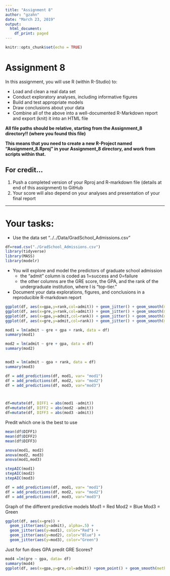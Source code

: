 ```yaml
---
title: "Assignment 8"
author: "gzahn"
date: "March 23, 2019"
output:
  html_document:
    df_print: paged
---
```

  
```r
knitr::opts_chunk$set(echo = TRUE)
```

# **Assignment 8**

In this assignment, you will use R (within R-Studio) to:
  
+ Load and clean a real data set
+ Conduct exploratory analyses, including informative figures
+ Build and test appropriate models
+ Draw conclusions about your data
+ Combine all of the above into a well-documented R-Markdown report and export (knit) it into an HTML file

**All file paths should be relative, starting from the Assignment_8 directory!! (where you found this file)**

**This means that you need to create a new R-Project named "Assignment_8.Rproj" in your Assignment_8 directory, and work from scripts within that.**


## **For credit...**

1.  Push a completed version of your Rproj and R-markdown file (details at end of this assignment) to GitHub
2.  Your score will also depend on your analyses and presentation of your final report

____________

# Your tasks:

+ Use the data set "../../Data/GradSchool_Admissions.csv"
```r
df=read.csv("./GradSchool_Admissions.csv")
library(tidyverse)
library(MASS)
library(modelr)
```
+ You will explore and model the predictors of graduate school admission
  - the "admit" column is coded as 1=success and 0=failure
  - the other columns are the GRE score, the GPA, and the rank of the undergraduate institution, where I is "top-tier."
+ Document your data explorations, figures, and conclusions in a reproducible R-markdown report
```r
ggplot(df, aes(x=gpa,y=rank,col=admit)) + geom_jitter() + geom_smooth(method="lm")
ggplot(df, aes(x=gre,y=rank,col=admit)) + geom_jitter() + geom_smooth(method="lm")
ggplot(df, aes(x=gpa,y=admit,col=rank)) + geom_jitter() + geom_smooth(method="lm")
ggplot(df, aes(x=gre,y=admit,col=rank)) + geom_jitter() + geom_smooth(method="lm")
```

```r
mod1 = lm(admit ~ gre + gpa + rank, data = df)
summary(mod1)

mod2 = lm(admit ~ gre + gpa, data = df)
summary(mod2)


mod3 = lm(admit ~ gpa + rank, data = df)
summary(mod3)

```


```r
df = add_predictions(df, mod1, var= "mod1")
df = add_predictions(df, mod2, var= "mod2")
df = add_predictions(df, mod3, var="mod3")



df=mutate(df, DIFF1 = abs(mod1 -admit))
df=mutate(df, DIFF2 = abs(mod2 -admit))
df=mutate(df, DIFF3 = abs(mod3 -admit))

```

Predit which one is the best to use
```r
mean(df$DIFF1)
mean(df$DIFF2)
mean(df$DIFF3)

anova(mod1, mod2)
anova(mod2, mod3)
anova(mod1,mod3)

stepAIC(mod1)
stepAIC(mod2)
stepAIC(mod3)
```

```r
df = add_predictions(df, mod1, var= "mod1")
df = add_predictions(df, mod2, var= "mod2")
df = add_predictions(df, mod3, var="mod3")

```

Graph of the different predictive models
Mod1 = Red
Mod2 = Blue
Mod3 = Green

```r
ggplot(df, aes(x=gre)) +
  geom_jitter(aes(y=admit), alpha=.5) +
  geom_jitter(aes(y=mod1), color="Red") +
  geom_jitter(aes(y=mod2), color="Blue") + 
  geom_jitter(aes(y=mod3), color="Green") 

```



Just for fun does GPA predit GRE Scores?

```r

mod4 =lm(gre ~ gpa, data= df)
summary(mod4)
ggplot(df, aes(x=gpa,y=gre,col=admit)) +geom_point() + geom_smooth(method="lm")

```


